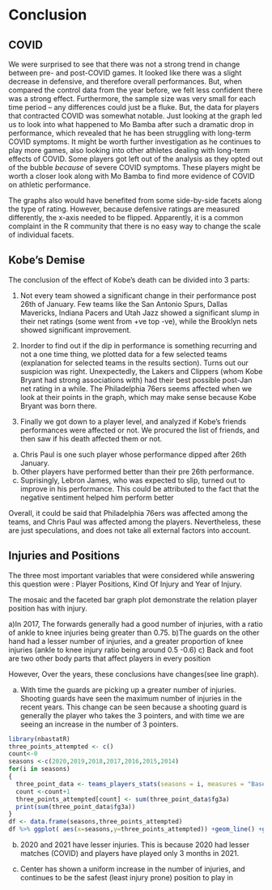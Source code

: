 # Conclusion

## COVID

We were surprised to see that there was not a strong trend in change between pre- and post-COVID 
games. It looked like there was a slight decrease in defensive, and therefore overall performances. But, 
when compared the control data from the year before, we felt less confident there was a strong effect. 
Furthermore, the sample size was very small for each time period -- any differences could just be a fluke. 
But, the data for players that contracted COVID was somewhat notable. Just looking at the graph led us to 
look into what happened to Mo Bamba after such a dramatic drop in performance, which revealed that he 
has been struggling with long-term COVID symptoms. It might be worth further investigation as 
he continues to play more games, also looking into other athletes dealing with long-term effects of COVID. 
Some players got left out of the analysis as they opted out of the bubble _because_ of severe 
COVID symptoms. These players might be worth a closer look along with Mo Bamba to find more evidence of 
COVID on athletic performance.

The graphs also would have benefited from some side-by-side facets along the type of rating. However, because defensive ratings 
are measured differently, the x-axis needed to be flipped. Apparently, 
it is a common complaint in the R community that there is no easy way to change the scale of individual facets. 

## Kobe's Demise

The conclusion of the effect of Kobe's death can be divided into 3 parts:

1. Not every team showed a significant change in their performance post 26th of January. Few teams like the San Antonio Spurs, Dallas Mavericks, Indiana Pacers and Utah Jazz showed a significant slump in their net ratings (some went from +ve top -ve), while the Brooklyn nets showed significant improvement.

2. Inorder to find out if the dip in performance is something recurring and not a one time thing, we plotted data for a few selected teams (explanation for selected teams in the results section). Turns out our suspicion was right. Unexpectedly, the Lakers and Clippers (whom Kobe Bryant had strong associations with) had their best possible post-Jan net rating in a while. The Philadelphia 76ers seems affected when we look at their points in the graph, which may make sense because Kobe Bryant was born there.

3. Finally we got down to a player level, and analyzed if Kobe's friends performances were affected or not. We procured the list of friends, and then saw if his death affected them or not. 
  a) Chris Paul is one such player whose performance dipped after 26th January. 
  b) Other players have performed better than their pre 26th performance. 
  c) Suprisingly, Lebron James, who was expected to slip, turned out to improve in his performance. This could be attributed to the fact that the negative sentiment helped him perform better
  
Overall, it could be said that Philadelphia 76ers was affected among the teams, and Chris Paul was affected among the players. Nevertheless, these are just speculations, and does not take all external factors into account. 

## Injuries and Positions

The three most important variables that were considered while answering this question were : Player Positions, Kind Of Injury and Year of Injury.

The mosaic and the faceted bar graph plot demonstrate the relation player position has with injury. 

  a)In 2017, The forwards generally had a good number of injuries, with a ratio of ankle to knee injuries being greater than 0.75. 
  b)The guards on the other hand had a lesser number of injuries, and a greater proportion of knee injuries (ankle to knee injury ratio being around 0.5 -0.6)
  c) Back and foot are two other body parts that affect players in every position

However, Over the years, these conclusions have changes(see line graph). 

  a) With time the guards are picking up a greater number of injuries. Shooting guards have seen the maximum number of injuries in the recent years. This change can be seen because a shooting guard is generally the player who takes the 3 pointers, and with time we are seeing an increase in the number of 3 pointers.
  
```r
library(nbastatR)
three_points_attempted <- c()
count<-0
seasons <-c(2020,2019,2018,2017,2016,2015,2014)
for(i in seasons)
{
  three_point_data <- teams_players_stats(seasons = i, measures = "Base", types = "team", tables = "general", modes = "Totals")$dataTable[[1]]
  count <-count+1
  three_points_attempted[count] <- sum(three_point_data$fg3a)
  print(sum(three_point_data$fg3a))
}
df <- data.frame(seasons,three_points_attempted)
df %>% ggplot( aes(x=seasons,y=three_points_attempted)) +geom_line() +geom_point()+ggtitle('Three points over the years')
```
  
  
  b) 2020 and 2021 have lesser injuries. This is because 2020 had lesser matches (COVID) and players have played only 3 months in 2021.
  
  c) Center has shown a uniform increase in the number of injuries, and continues to be the safest (least injury prone) position to play in
  
  
  
